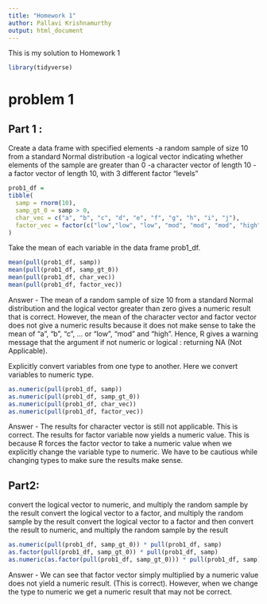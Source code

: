 ```yaml
---
title: "Homework 1"
author: Pallavi Krishnamurthy
output: html_document
---
```


This is my solution to Homework 1 

```r
library(tidyverse)
```

# problem 1 

## Part 1 :

Create a data frame with specified elements 
-a random sample of size 10 from a standard Normal distribution
-a logical vector indicating whether elements of the sample are greater than 0
-a character vector of length 10
-a factor vector of length 10, with 3 different factor “levels”

```r
prob1_df =
tibble(
  samp = rnorm(10),
  samp_gt_0 = samp > 0, 
  char_vec = c("a", "b", "c", "d", "e", "f", "g", "h", "i", "j"),
  factor_vec = factor(c("low","low", "low", "mod", "mod", "mod", "high", "high", "high", "high"))
)
```

Take the mean of each variable in the data frame prob1_df.

```r
mean(pull(prob1_df, samp)) 
mean(pull(prob1_df, samp_gt_0))
mean(pull(prob1_df, char_vec))
mean(pull(prob1_df, factor_vec))
```

Answer - The mean of a random sample of size 10 from a standard Normal distribution and the logical vector greater than zero gives a numeric result that is correct. However, the mean of the character vector and factor vector does not give a numeric results because it does not make sense to take the mean of "a", "b", "c", ... or "low", "mod" and "high". Hence, R gives a warning message that the argument if not numeric or logical : returning NA (Not Applicable). 

Explicitly convert variables from one type to another. Here we convert variables to numeric type. 

```r
as.numeric(pull(prob1_df, samp)) 
as.numeric(pull(prob1_df, samp_gt_0)) 
as.numeric(pull(prob1_df, char_vec)) 
as.numeric(pull(prob1_df, factor_vec)) 
```

Answer - The results for character vector is still not applicable. This is correct. The results for factor variable
now yields a numeric value. This is because R forces the factor vector to take a numeric value when we explicitly change the variable type to numeric. We have to be cautious while changing types to make sure the results make sense. 

## Part2:

convert the logical vector to numeric, and multiply the random sample by the result
convert the logical vector to a factor, and multiply the random sample by the result
convert the logical vector to a factor and then convert the result to numeric, and multiply the random sample by the result

```r
as.numeric(pull(prob1_df, samp_gt_0)) * pull(prob1_df, samp)
as.factor(pull(prob1_df, samp_gt_0)) * pull(prob1_df, samp)
as.numeric(as.factor(pull(prob1_df, samp_gt_0))) * pull(prob1_df, samp)
```

Answer - We can see that factor vector simply multiplied by a numeric value does not yield a numeric result. (This is correct). However, when we change the type to numeric we get a numeric result that may not be correct. 